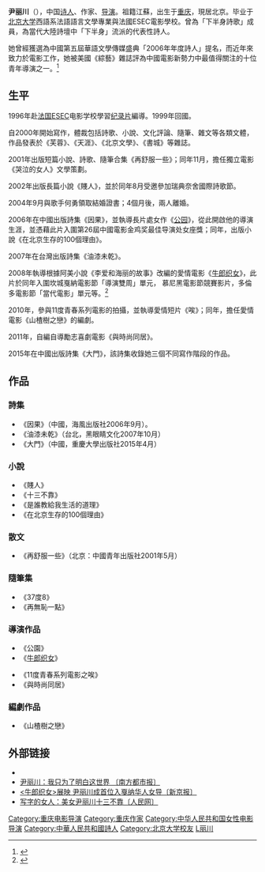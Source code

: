 '''尹丽川'''（{{bd|1973年||catIdx=Y}}），中国[[诗人|诗人]]、作家、[[导演|导演]]。祖籍江蘇，出生于[[重庆|重庆]]，現居北京。毕业于[[北京大学|北京大学]]西語系法語語言文學專業與法國ESEC電影學校。曾為「下半身詩歌」成員，為當代大陸詩壇中「下半身」流派的代表性詩人。

她曾經獲選為中國第五屆華語文學傳媒盛典「2006年年度詩人」提名，而近年來致力於電影工作，她被美國《綜藝》雜誌評為中國電影新勢力中最值得關注的十位青年導演之一。<ref>{{Cite web|url=https://ndltd.ncl.edu.tw/cgi-bin/gs32/gsweb.cgi/login?o=dnclcdr&s=id=%22100NCUE5625017%22.&searchmode=basic|title=夏宇和尹麗川詩比較研究__臺灣博碩士論文知識加值系統(web6)|accessdate=2018-03-24|work=ndltd.ncl.edu.tw|archive-date=2018-03-24|archive-url=https://web.archive.org/web/20180324223755/https://ndltd.ncl.edu.tw/cgi-bin/gs32/gsweb.cgi/login?o=dnclcdr&s=id=%22100NCUE5625017%22.&searchmode=basic|dead-url=no}}</ref>

== 生平 ==
1996年赴[[法国|法国]]ESEC电影学校學習[[纪录片|纪录片]]編導。1999年回國。

自2000年開始寫作，體裁包括詩歌、小說、文化評論、隨筆、雜文等各類文體，作品發表於《芙蓉》、《天涯》、《北京文學》、《書城》等雜誌。

2001年出版短篇小說、詩歌、隨筆合集《再舒服一些》；同年11月，擔任獨立電影《哭泣的女人》文學策劃。

2002年出版長篇小說《賤人》，並於同年8月受邀參加瑞典奈舍國際詩歌節。

2004年9月與歌手何勇領取結婚證書；4個月後，兩人離婚。

2006年在中國出版詩集《因果》，並執導長片處女作《[[公园_(电影)|公园]]》，從此開啟他的導演生涯，並憑藉此片入圍第26屆中國電影金鸡奖最佳导演处女座獎；同年，出版小說《在北京生存的100個理由》。

2007年在台灣出版詩集《油漆未乾》。

2008年執導根據阿美小說《李爱和海丽的故事》改編的愛情電影《[[牛郎织女_(电影)|牛郎织女]]》，此片於同年入圍坎城戛納電影節「導演雙周」單元， 慕尼黑電影節競賽影片，多倫多電影節「當代電影」單元等。<ref>{{Cite book|title=油漆未乾|last=尹|first=麗川|publisher=黑眼睛文化|year=2007|isbn=9789868260276|location=|pages=}}</ref>

2010年，參與11度青春系列電影的拍攝，並執導愛情短片《唉》；同年，擔任愛情電影《山楂樹之戀》的編劇。

2011年，自編自導勵志喜劇電影《與時尚同居》。

2015年在中國出版詩集《大門》，該詩集收錄她三個不同寫作階段的作品。

== 作品 ==

=== 詩集 ===
* 《因果》（中國，海風出版社2006年9月）。
* 《油漆未乾》（台北，黑眼睛文化2007年10月）
* 《大門》（中國，重慶大學出版社2015年4月）

=== 小說 ===
* 《賤人》
* 《十三不靠》
* 《是誰教給我生活的道理》
* 《在北京生存的100個理由》

=== 散文 ===
* 《再舒服一些》（北京：中國青年出版社2001年5月）

=== 隨筆集 ===
* 《37度8》
* 《再無恥一點》

=== 導演作品 ===
* 《公園》
* 《[[牛郎织女_(电影)|牛郎织女]]》

* 《11度青春系列電影之唉》
* 《與時尚同居》

=== 編劇作品 ===
* 《山楂樹之戀》

==外部链接==
*{{Sinablog|yinlichuan}}
* [https://web.archive.org/web/20101124110818/http://nf.nfdaily.cn/nfdsb/content/2010-10/25/content_16998007.htm 尹丽川：我只为了明白这世界 〔南方都市报〕]
* [http://news.xinhuanet.com/ent/2008-04/27/content_8058602.htm <牛郎织女>展映 尹丽川成首位入戛纳华人女导〔新京报〕] {{Wayback|url=http://news.xinhuanet.com/ent/2008-04/27/content_8058602.htm |date=20090901192741 }}
* [http://www.people.com.cn/GB/shenghuo/78/115/20020527/738031.html 写字的女人：美女尹丽川十三不靠〔人民网〕] {{Wayback|url=http://www.people.com.cn/GB/shenghuo/78/115/20020527/738031.html |date=20090530174641 }}


{{DEFAULTSORT:Yin尹}}
[[Category:重庆电影导演|Category:重庆电影导演]]
[[Category:重庆作家|Category:重庆作家]]
[[Category:中华人民共和国女性电影导演|Category:中华人民共和国女性电影导演]]
[[Category:中華人民共和國詩人|Category:中華人民共和國詩人]]
[[Category:北京大学校友|Category:北京大学校友]]
[[Category:尹姓|L丽川]]